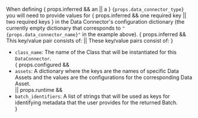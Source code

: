 <!-- props.data_connector_type: string value of the data connector's class name. -->
<!-- props.data_connector_name: string value of the name assigned to the data connector in previous examples. -->
<!-- props.inferred: boolean value that determines if the base key list should be `class_name`, `splitter_method`, `splitter_kwargs`, `introspection_directives` (true) -->
<!-- props.configured: boolean value that determines if the base key list should be `class_name`, `assets` (true) -->
<!-- props.runtime: boolean value that determines if the base key list should be `class_name`, `batch_identifiers` (true) -->

<div>
    <p>
        When defining { props.inferred && <span>an</span> || <span>a</span> } <code>{props.data_connector_type}</code> you will need to provide values for { props.inferred && <span>one required key</span> || <span>two required keys</span> } in the Data Connector's configuration dictionary (the currently empty dictionary that corresponds to <code>"{props.data_connector_name}"</code> in the example above).  { props.inferred && <span>This key/value pair consists of:</span> || <span>These key/value pairs consist of:</span> }
    </p>
    <ul>
        <li>
            <code>class_name</code>: The name of the Class that will be instantiated for this <code>DataConnector</code>.
        </li>
        { props.configured &&
            <span>
                <li>
                    <code>assets</code>: A dictionary where the keys are the names of specific Data Assets and the values are the configurations for the corresponding Data Asset.
                </li>
            </span>
        || props.runtime &&
            <span>
                <li>
                    <code>batch_identifiers</code>: A list of strings that will be used as keys for identifying metadata that the user provides for the returned Batch.
                </li>
            </span>
        }
    </ul>
</div>
